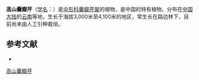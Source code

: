{{NoteTA|G1=LS}}
{{Speciesbox
| name = 高山囊瓣芹
| status = 
| status_system = 
| image = 
| genus = Pternopetalum
| species = subalpinum
| authority = Hand.-Mazz.
}}

'''高山囊瓣芹'''（[[学名|学名]]：{{lang|la|''Pternopetalum subalpinum''}}）是[[伞形科|伞形科]][[囊瓣芹属|囊瓣芹属]]的植物，是中国的特有植物。分布在[[中国大陆|中国大陆]]的[[云南|云南]]等地，生长于海拔3,000米至4,100米的地区，常生长在路边林下，目前尚未由人工引种栽培。

== 参考文献 ==
<div class="references-small">
* {{cite web| url =http://www.bioinfo.cn/db05/KmzwSpecies.php?action=view&id=22951| title =高山囊瓣芹| work =《中国高等植物数据库全库》| publisher =中国科学院微生物研究所| author =昆明植物研究所| accessdate =2009-02-25| archive-date =2018-06-28| archive-url =https://web.archive.org/web/20180628204035/http://www.bioinfo.cn/db05/KmzwSpecies.php?action=view| dead-url =yes}}
</div>
{{Taxonbar|from=Q15231884}}

[[Category:囊瓣芹属|高山囊瓣芹]]


{{Apiales-stub}}